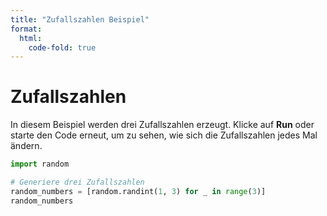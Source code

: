 ```yaml
---
title: "Zufallszahlen Beispiel"
format: 
  html:
    code-fold: true
---
```


# Zufallszahlen

In diesem Beispiel werden drei Zufallszahlen erzeugt. Klicke auf **Run** oder starte den Code erneut, um zu sehen, wie sich die Zufallszahlen jedes Mal ändern.

```python
import random

# Generiere drei Zufallszahlen
random_numbers = [random.randint(1, 3) for _ in range(3)]
random_numbers
```